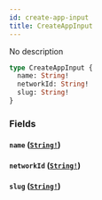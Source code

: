 ```yaml
---
id: create-app-input
title: CreateAppInput
---
```


No description

```graphql
type CreateAppInput {
  name: String!
  networkId: String!
  slug: String!
}
```

### Fields

#### `name` ([`String!`](/docs/graphql/scalars/string))

#### `networkId` ([`String!`](/docs/graphql/scalars/string))

#### `slug` ([`String!`](/docs/graphql/scalars/string))
